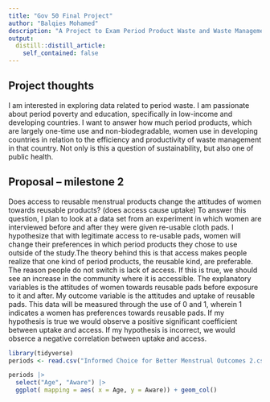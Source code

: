 ```yaml
---
title: "Gov 50 Final Project"
author: "Balqies Mohamed"
description: "A Project to Exam Period Product Waste and Waste Management in Developing and Low-income Countries" 
output:
  distill::distill_article:
    self_contained: false
---
```




## Project thoughts

I am interested in exploring data related to period waste. I am passionate about period poverty and education, specifically in low-income and developing countries. I want to answer how much period products, which are largely one-time use and non-biodegradable, women use in developing countries in relation to the efficiency and productivity of waste management in that country. Not only is this a question of sustainability, but also one of public health. 


## Proposal -- milestone 2 


Does access to reusable menstrual products change the attitudes of women towards reusable products? (does access cause uptake) To answer this question, I plan to look at a data set from an experiment in which women are interviewed before and after they were given re-usable cloth pads. I hypothesize that with legitimate access to re-usable pads, women will change their preferences in which period products they chose to use outside of the study.The theory behind this is that access makes people realize that one kind of period products, the reusable kind, are preferable. The reason people do not switch is lack of access. If this is true, we should see an increase in the community where it is accessible. The explanatory variables is the attitudes of women towards reusable pads before exposure to it and after. My outcome variable is the attitudes and uptake of reusable pads. This data will be measured through the use of 0 and 1, wherein 1 indicates a women has preferences towards reusable pads. If my hypothesis is true we would observe a positive significant coefficient between uptake and access. If my hypothesis is incorrect, we would obserce a negative correlation between uptake and access.

```r
library(tidyverse)
periods <- read.csv("Informed Choice for Better Menstrual Outcomes 2.csv")
```

```r
periods |> 
  select("Age", "Aware") |> 
  ggplot( mapping = aes( x = Age, y = Aware)) + geom_col()

```

